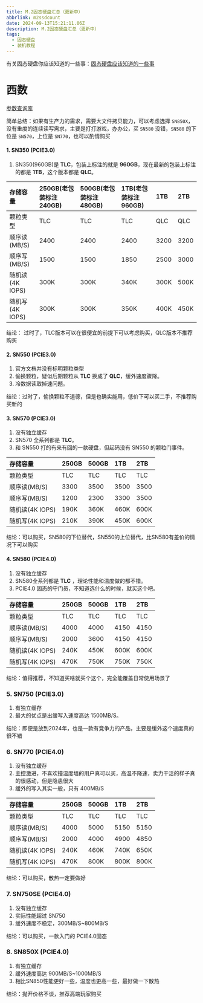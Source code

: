 ---
title: M.2固态硬盘汇总（更新中）
abbrlink: m2ssdcount
date: 2024-09-13T15:21:11.06Z
description: M.2固态硬盘汇总（更新中）
tags:
  - 固态硬盘
  - 装机教程
---

有关固态硬盘你应该知道的一些事：[固态硬盘应该知道的一些事](/posts/m2ssdknow)

# 西数
[参数查询库](https://www.westerndigital.com/support/store/resource-library)

简单总结：如果有生产力的需求，需要大文件拷贝能力，可以考虑选择 `SN850X`，没有重度的连续读写需求，主要是打打游戏，办办公，买 `SN580` 没错，`SN580` 的下位是 `SN570`，上位是 `SN770`，也可以酌情购买

#### 1. SN350 (PCIE3.0)
1. SN350(960GB)是 **TLC**，包装上标注的就是 **960GB**，现在最新的包装上标注的都是 **1TB**，这个版本都是 **QLC**。

|存储容量|250GB(老包装标注240GB)|500GB(老包装标注480GB)|1TB(老包装标注960GB)|1TB|2TB
|:--|:--|:--|:--|:--|:--|
|颗粒类型|TLC|TLC|TLC|QLC|QLC|
|顺序读(MB/S)|2400|2400|2400|3200|3200|
|顺序写(MB/S)|1500|1500|1850|2500|3000|
|随机读(4K IOPS)|300K|300K|340K|300K|500K|
|随机写(4K IOPS)|300K|300K|350K|400K|450K|

结论： 过时了，TLC版本可以在很便宜的前提下可以考虑购买，QLC版本不推荐购买

#### 2. SN550 (PCIE3.0)
1. 官方文档并没有标明颗粒类型
2. 偷换颗粒，疑似后期颗粒从 **TLC** 换成了 **QLC**，缓外速度骤降。
2. 冷数据读取掉速问题。

结论：过时了，偷换颗粒不道德，但是也确实能用，低价下可以买二手，不推荐购买新的

#### 3. SN570 (PCIE3.0)
1. 没有独立缓存
2. SN570 全系列都是 **TLC**。
3. 和 SN550 打的有来有回的一款硬盘，但起码没有 SN550 的颗粒门事件。

|存储容量|250GB|500GB|1TB|2TB
|:--|:--|:--|:--|:--|
|颗粒类型|TLC|TLC|TLC|TLC|
|顺序读(MB/S)|3300|3500|3500|3500|
|顺序写(MB/S)|1200|2300|3300|3500|
|随机读(4K IOPS)|190K|360K|460K|600K|
|随机写(4K IOPS)|210K|390K|450K|600K|

结论：可以购买，SN580的下位替代，SN550的上位替代，比SN580有差价的情况下可以购买

#### 4. SN580 (PCIE4.0)
1. 没有独立缓存
2. SN580全系列都是 **TLC** ，理论性能和温度做的都不错。
3. PCIE4.0 固态的守门员，不知道选什么的时候，就买这个吧。

|存储容量|250GB|500GB|1TB|2TB
|:--|:--|:--|:--|:--|
|颗粒类型|TLC|TLC|TLC|TLC|
|顺序读(MB/S)|4000|4000|4150|4150|
|顺序写(MB/S)|2000|3600|4150|4150|
|随机读(4K IOPS)|240K|450K|600K|600K|
|随机写(4K IOPS)|470K|750K|750K|750K|

结论：值得推荐，不知道买啥就买个这个，完全能覆盖日常使用场景了

### 5. SN750 (PCIE3.0)
1. 有独立缓存
2. 最大的优点是出缓写入速度高达 1500MB/S。

结论：即便是放到2024年，也是一款有竞争力的产品，主要是缓外这个速度真的很不错

### 6. SN770 (PCIE4.0)
1. 没有独立缓存
1. 主控激进，不喜欢撞温度墙的用户真可以买，高温不降速，卖力干活的样子真的很感动，但是隐患很大
2. 缓外的写入其实一般，只有 400MB/S 

|存储容量|250GB|500GB|1TB|2TB
|:--|:--|:--|:--|:--|
|颗粒类型|TLC|TLC|TLC|TLC|
|顺序读(MB/S)|4000|5000|5150|5150|
|顺序写(MB/S)|2000|4000|4900|4850|
|随机读(4K IOPS)|240K|460K|740K|650K|
|随机写(4K IOPS)|470K|800K|800K|800K|

结论：可以购买，散热一定要做好

### 7. SN750SE (PCIE4.0)
1. 没有独立缓存
2. 实际性能超过 SN750
3. 缓外速度不稳定，300MB/S~800MB/S

结论：可以购买，一款入门的 PCIE4.0固态

### 8. SN850X (PCIE4.0)
1. 有独立缓存
2. 缓外速度高达 900MB/S~1000MB/S
3. 相比SN850性能更好一些，温度也更高一些，最好做一下散热

结论：抛开价格不谈，推荐高端玩家购买